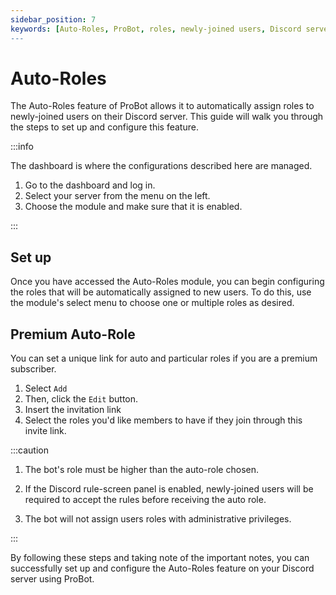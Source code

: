 ```yaml
---
sidebar_position: 7
keywords: [Auto-Roles, ProBot, roles, newly-joined users, Discord server, dashboard, configurations, select menu, premium subscriber, unique link, invitation link, bot's role, higher role, auto-role, rules, rule-screen panel, accept rules, administrative privileges, configure] 
---
```


# Auto-Roles

The Auto-Roles feature of ProBot allows it to automatically assign roles to newly-joined users on their Discord server. This guide will walk you through the steps to set up and configure this feature.

:::info

The dashboard is where the configurations described here are managed.

1. Go to the dashboard and log in. 
2. Select your server from the menu on the left.
3. Choose the module and make sure that it is enabled. 

:::

## Set up

Once you have accessed the Auto-Roles module, you can begin configuring the roles that will be automatically assigned to new users. To do this, use the module's select menu to choose one or multiple roles as desired.

## Premium Auto-Role

You can set a unique link for auto and particular roles if you are a premium subscriber.

1. Select `Add`
2. Then, click the `Edit` button.
3. Insert the invitation link
4. Select the roles you'd like members to have if they join through this invite link.

:::caution

1. The bot's role must be higher than the auto-role chosen.

2. If the Discord rule-screen panel is enabled, newly-joined users will be required to accept the rules before receiving the auto role.

3. The bot will not assign users roles with administrative privileges.

:::

By following these steps and taking note of the important notes, you can successfully set up and configure the Auto-Roles feature on your Discord server using ProBot.
